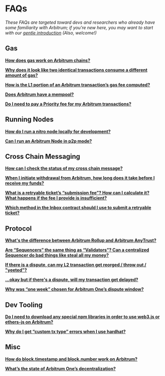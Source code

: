 # FAQs

_These FAQs are targeted toward devs and researchers who already have some familiarity with Arbitrum; if you're new here, you may want to start with our [gentle introduction](./intro/intro.mdx) (Also, welcome!)_

## Gas

**[How does gas work on Arbitrum chains?](./gas-faqs.mdx#q-gas)**

**[Why does it look like two identical transactions consume a different amount of gas?](./gas-faqs.mdx#q-gas-changes)**

**[How is the L1 portion of an Arbitrum transaction’s gas fee computed?](./gas-faqs.mdx#q-gas-l1)**

**[Does Arbitrum have a mempool?](./gas-faqs.mdx#q-mempool)**

**[Do I need to pay a Priority fee for my Arbitrum transactions?](./gas-faqs.mdx#q-priority)**

## Running Nodes

**[How do I run a nitro node locally for development?](./nodes-faqs.mdx#q-node-local)**

**[Can I run an Arbitrum Node in p2p mode?](./nodes-faqs.mdx#q-node-p2p)**

## Cross Chain Messaging

**[How can I check the status of my cross chain message?](x-chain-faqs.mdx#q-xchain-status)**

**[When I initiate withdrawal from Arbitrum, how long does it take before I receive my funds?](x-chain-faqs.mdx#q-withdrawal-time)**

**[What is a retryable ticket’s “submission fee”? How can I calculate it? What happens if the fee I provide is insufficient?](x-chain-faqs.mdx#q-submission-fee)**

**[Which method in the Inbox contract should I use to submit a retryable ticket?](x-chain-faqs.mdx#q-retry-methods)**

## Protocol

**[What's the difference between Arbitrum Rollup and Arbitrum AnyTrust?](./protocol-faqs.mdx#q-rollup-vs-anytrust)**

**[Are “Sequencers” the same thing as “Validators”? Can a centralized Sequencer do bad things like steal all my money?](./protocol-faqs.mdx#q-seq-vs-val)**

**[If there is a dispute, can my L2 transaction get reorged / throw out / "yeeted"?](./protocol-faqs.mdx#q-dispute-reorg)**

**[...okay but if there's a dispute, will my transaction get delayed?](./protocol-faqs.mdx#q-dispute-delay)**

**[Why was “one week” chosen for Arbitrum One’s dispute window?](./protocol-faqs.mdx#q-why-one-week)**

## Dev Tooling

**[Do I need to download any special npm libraries in order to use web3.js or ethers-js on Arbitrum?](./tooling-faqs.mdx#q-ethers-web3)**

**[Why do I get “custom tx type” errors when I use hardhat?](./tooling-faqs.mdx#q-hardhat)**

## Misc

**[How do block.timestamp and block.number work on Arbitrum?](./misc-faqs.mdx#q-blocknum)**

**[What’s the state of Arbitrum One’s decentralization?](./misc-faqs.mdx#q-decentralization)**
